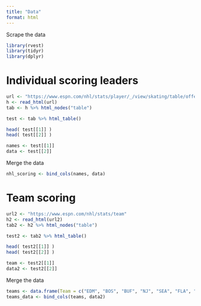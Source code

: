 ```yaml
---
title: "Data"
format: html
---
```


Scrape the data 
```r
library(rvest)
library(tidyr)
library(dplyr)
```

# Individual scoring leaders
```r
url <- "https://www.espn.com/nhl/stats/player/_/view/skating/table/offensive/sort/goals/dir/desc"
h <- read_html(url)
tab <- h %>% html_nodes("table")
```

```r
test <- tab %>% html_table()

head( test[[1]] )
head( test[[2]] )
```
```r
names <- test[[1]]
data <- test[[2]]
```

Merge the data
```r
nhl_scoring <- bind_cols(names, data)
```



# Team scoring
```r
url2 <- "https://www.espn.com/nhl/stats/team"
h2 <- read_html(url2)
tab2 <- h2 %>% html_nodes("table")
```

```r
test2 <- tab2 %>% html_table()

head( test2[[1]] )
head( test2[[2]] )
```

```r
team <- test2[[1]]
data2 <- test2[[2]]
```

Merge the data
```r
teams <- data.frame(Team = c("EDM", "BOS", "BUF", "NJ", "SEA", "FLA", "DAL", "TB", "TOR", "LA", "COL", "NYR", "VAN", "VGK", "CAR", "PIT", "STL", "OTT", "CGY", "WSH", "WPG", "NYI", "MIN", "DET", "SJ", "MTL", "ARI", "NSH", "PHI", "CBJ", "ANA", "CHI"))
teams_data <- bind_cols(teams, data2)
```
